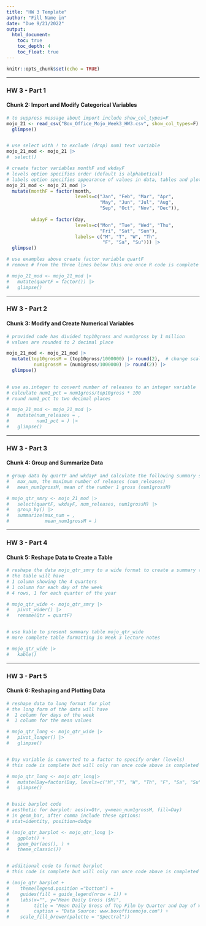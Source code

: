 ```yaml
---
title: "HW 3 Template"
author: "Fill Name in"
date: "Due 9/21/2022"
output: 
  html_document:
    toc: true
    toc_depth: 4
    toc_float: true
---
```


```r
knitr::opts_chunk$set(echo = TRUE)
```

---

### HW 3 - Part 1

#### Chunk 2: Import and Modify Categorical Variables

```r


# to suppress message about import include show_col_types=F
mojo_21 <- read_csv("Box_Office_Mojo_Week3_HW3.csv", show_col_types=F) |>
  glimpse()


# use select with ! to exclude (drop) num1 text variable
mojo_21_mod <- mojo_21 |>
#  select() 

# create factor variables monthF and wkdayF
# levels option specifies order (default is alphabetical)
# labels option specifies appearance of values in data, tables and plots
mojo_21_mod <- mojo_21_mod |>
  mutate(monthF = factor(month,
                         levels=c("Jan", "Feb", "Mar", "Apr", 
                                  "May", "Jun", "Jul", "Aug", 
                                  "Sep", "Oct", "Nov", "Dec")),
           
         wkdayF = factor(day, 
                         levels=c("Mon", "Tue", "Wed", "Thu", 
                                  "Fri", "Sat", "Sun"),
                         labels= c("M", "T", "W", "Th", 
                                   "F", "Sa", "Su"))) |>
  glimpse()

# use examples above create factor variable quartF
# remove # from the three lines below this one once R code is complete

# mojo_21_mod <- mojo_21_mod |>
#   mutate(quartF = factor()) |>
#   glimpse()


```

---

### HW 3 - Part 2

#### Chunk 3: Modify and Create Numerical Variables

```r

# provided code has divided top10gross and num1gross by 1 million
# values are rounded to 2 decimal place 

mojo_21_mod <- mojo_21_mod |>
  mutate(top10grossM = (top10gross/1000000) |> round(2),  # change scale and round
          num1grossM = (num1gross/1000000) |> round(2)) |>
  glimpse()
  

# use as.integer to convert number of releases to an integer variable
# calculate num1_pct = num1gross/top10gross * 100
# round num1_pct to two decimal places

# mojo_21_mod <- mojo_21_mod |>
#   mutate(num_releases = ,
#          num1_pct = ) |>
#   glimpse()

```

---

### HW 3 - Part 3

#### Chunk 4: Group and Summarize Data

```r

# group data by quartF and wkdayF and calculate the following summary statistics for each weekday in each quarter:
#   max_num, the maximum number of releases (num_releases)
#   mean_num1grossM, mean of the number 1 gross (num1grossM)

# mojo_qtr_smry <- mojo_21_mod |>
#   select(quartF, wkdayF, num_releases, num1grossM) |>
#   group_by() |>
#   summarize(max_num = ,
#             mean_num1grossM = )

```

---

### HW 3 - Part 4

#### Chunk 5: Reshape Data to Create a Table

```r

# reshape the data mojo_qtr_smry to a wide format to create a summary table
# the table will have 
# 1 column showing the 4 quarters 
# 1 column for each day of the week
# 4 rows, 1 for each quarter of the year

# mojo_qtr_wide <- mojo_qtr_smry |>
#   pivot_wider() |>
#   rename(Qtr = quartF) 


# use kable to present summary table mojo_qtr_wide
# more complete table formatting in Week 3 lecture notes

# mojo_qtr_wide |>
#   kable()


```

---

### HW 3 - Part 5

#### Chunk 6: Reshaping and Plotting Data

```r

# reshape data to long format for plot
# the long form of the data will have 
#  1 column for days of the week
#  1 column for the mean values

# mojo_qtr_long <- mojo_qtr_wide |>
#   pivot_longer() |>
#   glimpse()


# Day variable is converted to a factor to specify order (levels)
# this code is complete but will only run once code above is completed

# mojo_qtr_long <- mojo_qtr_long|>
#   mutate(Day=factor(Day, levels=c("M","T", "W", "Th", "F", "Sa", "Su"))) |>
#   glimpse()


# basic barplot code
# aesthetic for barplot: aes(x=Qtr, y=mean_num1grossM, fill=Day)
# in geom_bar, after comma include these options: 
# stat=identity, position=dodge

# (mojo_qtr_barplot <- mojo_qtr_long |>
#   ggplot() +
#   geom_bar(aes(), ) + 
#   theme_classic())


# additional code to format barplot
# this code is complete but will only run once code above is completed

# (mojo_qtr_barplot + 
#    theme(legend.position ="bottom") +
#    guides(fill = guide_legend(nrow = 1)) +
#    labs(x="", y="Mean Daily Gross ($M)", 
#         title = "Mean Daily Gross of Top Film by Quarter and Day of Week",
#         caption = "Data Source: www.boxofficemojo.com") +
#    scale_fill_brewer(palette = "Spectral"))
       

```

